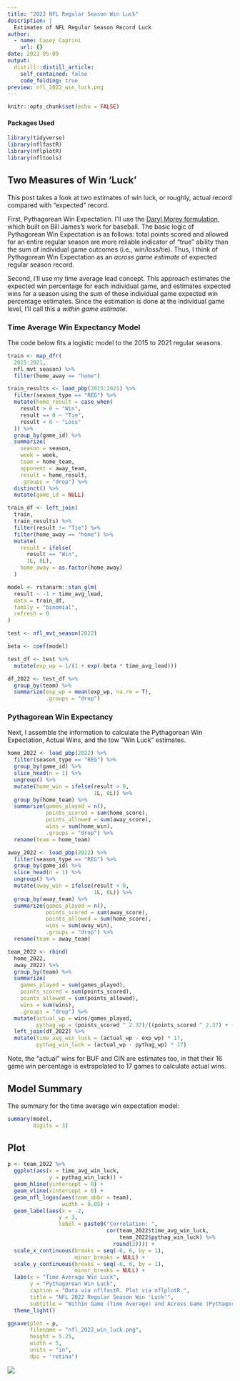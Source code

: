 ```yaml
---
title: "2022 NFL Regular Season Win Luck"
description: |
  Estimates of NFL Regular Season Record Luck 
author:
  - name: Casey Caprini
    url: {}
date: 2023-05-09
output:
  distill::distill_article:
    self_contained: false
    code_folding: true
preview: nfl_2022_win_luck.png
---
```


```r
knitr::opts_chunk$set(echo = FALSE)
```

#### Packages Used

```r
library(tidyverse)
library(nflfastR)
library(nflplotR)
library(nfltools)
```

## Two Measures of Win 'Luck'

This post takes a look at two estimates of win luck, or roughly, actual record compared with "expected" record.

First, Pythagorean Win Expectation. I'll use the [Daryl Morey formulation](https://grantland.com/features/breaking-best-nfl-stats/), which built on Bill James's work for baseball. The basic logic of Pythagorean Win Expectation is as follows: total points scored and allowed for an entire regular season are more reliable indicator of "true" ability than the sum of individual game outcomes (i.e., win/loss/tie). Thus, I think of Pythagorean Win Expectation as an <i>across game estimate</i> of expected regular season record.

Second, I'll use my time average lead concept. This approach estimates the expected win percentage for each individual game, and estimates expected wins for a season using the sum of these individual game expected win percentage estimates. Since the estimation is done at the individual game level, I'll call this a <i>within game estimate</i>.

### Time Average Win Expectancy Model

The code below fits a logistic model to the 2015 to 2021 regular seasons.

```r

train <- map_dfr(
  2015:2021,
  nfl_mvt_season) %>%
  filter(home_away == "home")

train_results <- load_pbp(2015:2021) %>%
  filter(season_type == "REG") %>%
  mutate(home_result = case_when(
    result > 0 ~ "Win",
    result == 0 ~ "Tie",
    result < 0 ~ "Loss"
  )) %>%
  group_by(game_id) %>%
  summarize(
    season = season,
    week = week,
    team = home_team,
    opponent = away_team,
    result = home_result,
    .groups = "drop") %>%
  distinct() %>%
  mutate(game_id = NULL)

train_df <- left_join(
  train,
  train_results) %>%
  filter(result != "Tie") %>%
  filter(home_away == "home") %>%
  mutate(
    result = ifelse(
      result == "Win",
      1L, 0L),
    home_away = as.factor(home_away)
  )

model <- rstanarm::stan_glm(
  result ~ -1 + time_avg_lead,
  data = train_df,
  family = "binomial",
  refresh = 0
)

test <- nfl_mvt_season(2022)

beta <- coef(model)

test_df <- test %>%
  mutate(exp_wp = 1/(1 + exp(-beta * time_avg_lead)))

df_2022 <- test_df %>%
  group_by(team) %>%
  summarize(exp_wp = mean(exp_wp, na.rm = T),
            .groups = "drop")

```

### Pythagorean Win Expectancy

Next, I assemble the information to calculate the Pythagorean Win Expectation, Actual Wins, and the tow "Win Luck" estimates.

```r

home_2022 <- load_pbp(2022) %>%
  filter(season_type == "REG") %>%
  group_by(game_id) %>%
  slice_head(n = 1) %>%
  ungroup() %>%
  mutate(home_win = ifelse(result > 0,
                           1L, 0L)) %>%
  group_by(home_team) %>%
  summarize(games_played = n(),
            points_scored = sum(home_score),
            points_allowed = sum(away_score),
            wins = sum(home_win),
            .groups = "drop") %>%
  rename(team = home_team)

away_2022 <- load_pbp(2022) %>%
  filter(season_type == "REG") %>%
  group_by(game_id) %>%
  slice_head(n = 1) %>%
  ungroup() %>%
  mutate(away_win = ifelse(result < 0,
                           1L, 0L)) %>%
  group_by(away_team) %>%
  summarize(games_played = n(),
            points_scored = sum(away_score),
            points_allowed = sum(home_score),
            wins = sum(away_win),
            .groups = "drop") %>%
  rename(team = away_team)

team_2022 <- rbind(
  home_2022,
  away_2022) %>%
  group_by(team) %>%
  summarize(
    games_played = sum(games_played),
    points_scored = sum(points_scored),
    points_allowed = sum(points_allowed),
    wins = sum(wins),
    .groups = "drop") %>%
  mutate(actual_wp = wins/games_played,
         pythag_wp = (points_scored ^ 2.37)/((points_scored ^ 2.37) + (points_allowed) ^ 2.37)) %>%
  left_join(df_2022) %>%
  mutate(time_avg_win_luck = (actual_wp - exp_wp) * 17,
         pythag_win_luck = (actual_wp - pythag_wp) * 17)

```

Note, the "actual" wins for BUF and CIN are estimates too, in that their 16 game win percentage is extrapolated to 17 games to calculate actual wins.

## Model Summary

The summary for the time average win expectation model:

```r

summary(model,
        digits = 3)

```

## Plot

```r

p <- team_2022 %>%
  ggplot(aes(x = time_avg_win_luck,
             y = pythag_win_luck)) +
  geom_hline(yintercept = 0) +
  geom_vline(xintercept = 0) +
  geom_nfl_logos(aes(team_abbr = team),
                 width = 0.05) +
  geom_label(aes(x = -2,
                y = 3,
                label = paste0("Correlation: ",
                               cor(team_2022$time_avg_win_luck,
                                   team_2022$pythag_win_luck) %>%
                                 round(2)))) +
  scale_x_continuous(breaks = seq(-6, 6, by = 1),
                     minor_breaks = NULL) +
  scale_y_continuous(breaks = seq(-6, 6, by = 1),
                     minor_breaks = NULL) +
  labs(x = "Time Average Win Luck",
       y = "Pythagorean Win Luck",
       caption = "Data via nflfastR. Plot via nflplotR.",
       title = "NFL 2022 Regular Season Win 'Luck'",
       subtitle = "Within Game (Time Average) and Across Game (Pythagorean)") +
  theme_light()

ggsave(plot = p,
       filename = "nfl_2022_win_luck.png",
       height = 5.25,
       width = 5,
       units = "in",
       dpi = "retina")

```

![](nfl_2022_win_luck.png)
